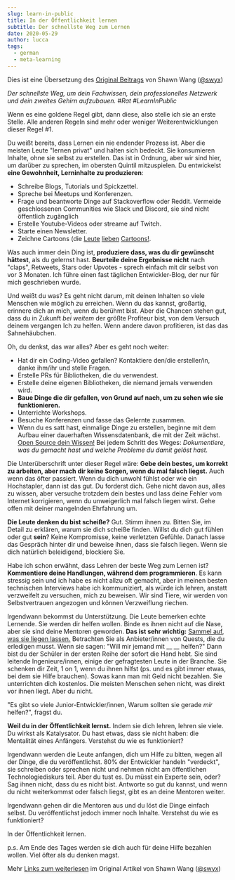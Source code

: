 ```yaml
---
slug: learn-in-public
title: In der Öffentlichkeit lernen
subtitle: Der schnellste Weg zum Lernen
date: 2020-05-29
author: lucca
tags:
  - german
  - meta-learning
---
```


Dies ist eine Übersetzung des [Original Beitrags](https://www.swyx.io/learn-in-public/) von Shawn Wang ([@swyx](https://twitter.com/swyx))

*Der schnellste Weg, um dein Fachwissen, dein professionelles Netzwerk und dein zweites Gehirn aufzubauen. #Rat #LearnInPublic*

Wenn es eine goldene Regel gibt, dann diese, also stelle ich sie an erste Stelle. Alle anderen Regeln sind mehr oder weniger Weiterentwicklungen dieser Regel #1.

Du weißt bereits, dass Lernen ein nie endender Prozess ist. Aber die meisten Leute "lernen privat" und halten sich bedeckt. Sie konsumieren Inhalte, ohne sie selbst zu erstellen. Das ist in Ordnung, aber wir sind hier, um darüber zu sprechen, im obersten Quintil mitzuspielen. Du entwickelst **eine Gewohnheit, Lerninhalte zu produzieren**:

* Schreibe Blogs, Tutorials und Spickzettel.
* Spreche bei Meetups und Konferenzen.
* Frage und beantworte Dinge auf Stackoverflow oder Reddit. Vermeide geschlossenen Communities wie Slack und Discord, sie sind nicht öffentlich zugänglich
* Erstelle Youtube-Videos oder streame auf Twitch.
* Starte einen Newsletter.
* Zeichne Cartoons (die [Leute](https://code-cartoons.com/) [lieben](https://wizardzines.com/) [Cartoons!](https://arkwright.github.io/scaling-react-server-side-rendering.html).

Was auch immer dein Ding ist, **produziere dass, was du dir gewünscht hättest**, als du gelernst hast. **Beurteile deine Ergebnisse nicht** nach "claps", Retweets, Stars oder Upvotes - sprech einfach mit dir selbst von vor 3 Monaten. Ich führe einen fast täglichen Entwickler-Blog, der nur für mich geschrieben wurde.

Und weißt du was? Es geht nicht darum, mit deinen Inhalten so viele Menschen wie möglich zu erreichen. Wenn du das kannst, großartig, erinnere dich an mich, wenn du berühmt bist. Aber die Chancen stehen gut, dass du in Zukunft *bei weitem* der größte Profiteur bist, von dem Versuch deinem vergangen Ich zu helfen. Wenn andere davon profitieren, ist das das Sahnehäubchen.

Oh, du denkst, das war alles? Aber es geht noch weiter:

* Hat dir ein Coding-Video gefallen? Kontaktiere den/die ersteller/in, danke ihm/ihr und stelle Fragen.
* Erstelle PRs für Bibliotheken, die du verwendest.
* Erstelle deine eigenen Bibliotheken, die niemand jemals verwenden wird.
* **Baue Dinge die dir gefallen, von Grund auf nach, um zu sehen wie sie funktionieren.**
* Unterrichte Workshops.
* Besuche Konferenzen und fasse das Gelernte zusammen.
* Wenn du es satt hast, einmalige Dinge zu erstellen, beginne mit dem Aufbau einer dauerhaften Wissensdatenbank, die mit der Zeit wächst. [Open Source dein Wissen!](https://www.swyx.io/ideas/?show=Talks&show=Podcasts&filter=open-source-knowledge/) Bei jedem Schritt des Weges: *Dokumentiere, was du gemacht hast und welche Probleme du damit gelöst hast.*

Die Unterüberschrift unter dieser Regel wäre: **Gebe dein bestes, um korrekt zu arbeiten, aber mach dir keine Sorgen, wenn du mal falsch liegst.** Auch wenn das öfter passiert. Wenn du dich unwohl fühlst oder wie ein Hochstapler, dann ist das gut. Du forderst dich. Gehe nicht davon aus, alles zu wissen, aber versuche trotzdem dein bestes und lass deine Fehler vom Internet korrigieren, wenn du unweigerlich mal falsch liegen wirst. Gehe offen mit deiner mangelnden Ehrfahrung um.

**Die Leute denken du bist scheiße?** Gut. Stimm ihnen zu. Bitten Sie, im Detail zu erklären, warum sie dich scheiße finden. Willst du dich gut fühlen oder gut **sein**? Keine Kompromisse, keine verletzten Gefühle. Danach lasse das Gespräch hinter dir und beweise ihnen, dass sie falsch liegen. Wenn sie dich natürlich beleidigend, blockiere Sie.

Habe ich schon erwähnt, dass Lehren der beste Weg zum Lernen ist? **Kommentiere deine Handlungen, während dem programmieren**. Es kann stressig sein und ich habe es nicht allzu oft gemacht, aber in meinen besten technischen Interviews habe ich kommuniziert, als würde ich lehren, anstatt verzweifelt zu versuchen, mich zu beweisen. Wir sind Tiere, wir werden von Selbstvertrauen angezogen und können Verzweiflung riechen.

Irgendwann bekommst du Unterstützung. Die Leute bemerken echte Lernende. Sie werden dir helfen wollen. Binde es ihnen nicht auf die Nase, aber sie sind deine Mentoren geworden. **Das ist sehr wichtig:** [Sammel auf, was sie liegen lassen.](https://www.swyx.io/puwtpd/) Betrachten Sie als Anbieter/innen von Quests, die du erledigen musst. Wenn sie sagen: "Will mir jemand mit __ __ helfen?" Dann bist du der Schüler in der ersten Reihe der sofort die Hand hebt. Sie sind leitende Ingenieure/innen, einige der gefragtesten Leute in der Branche. Sie schenken dir Zeit, 1 on 1, wenn du ihnen hilfst (ps. und es gibt immer etwas, bei dem sie Hilfe brauchen). Sowas kann man mit Geld nicht bezahlen. Sie unterrichten dich kostenlos. Die meisten Menschen sehen nicht, was direkt vor ihnen liegt. Aber du nicht.

"Es gibt so viele Junior-Entwickler/innen, Warum sollten sie gerade *mir* helfen?", fragst du.

**Weil du in der Öffentlichkeit lernst.** Indem sie dich lehren, lehren sie viele. Du wirkst als Katalysator. Du hast etwas, dass sie nicht haben: die Mentalität eines Anfängers. Verstehst du wie es funktioniert?

Irgendwann werden die Leute anfangen, dich um Hilfe zu bitten, wegen all der Dinge, die du veröffentlichst. 80% der Entwickler handeln "verdeckt", sie schreiben oder sprechen nicht und nehmen nicht am öffentlichen Technologiediskurs teil. Aber du tust es. Du müsst ein Experte sein, oder? Sag ihnen nicht, dass du es nicht bist. Antworte so gut du kannst, und wenn du nicht weiterkommst oder falsch liegst, gibt es an deine Mentoren weiter.

Irgendwann gehen dir die Mentoren aus und du löst die Dinge einfach selbst. Du veröffentlichst jedoch immer noch Inhalte. Verstehst du wie es funktioniert?

In der Öffentlichkeit lernen.

p.s. Am Ende des Tages werden sie dich auch für deine Hilfe bezahlen wollen. Viel öfter als du denken magst.

Mehr [Links zum weiterlesen](https://www.swyx.io/learn-in-public/) im Original Artikel von Shawn Wang ([@swyx](https://twitter.com/swyx))